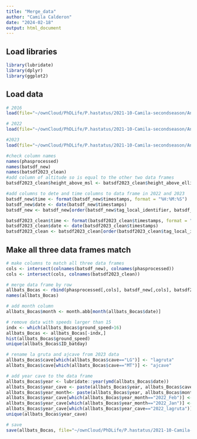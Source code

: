 ```yaml
---
title: "Merge_data"
author: "Camila Calderon"
date: "2024-02-18"
output: html_document
---
```


## Load libraries

```r
library(lubridate)
library(dplyr)
library(ggplot2)
```

## Load data

```r
# 2016
load(file="~/ownCloud/PhDLife/P.hastatus/2021-10-Camila-secondseason/Analysis/Manuscript/data/Phyllostomus2016_resample_clean.RData")

# 2022
load(file="~/ownCloud/PhDLife/P.hastatus/2021-10-Camila-secondseason/Analysis/Manuscript/data/BatsBocas_nooutliers.RData")

#2023
load(file="~/ownCloud/PhDLife/P.hastatus/2021-10-Camila-secondseason/Analysis/Manuscript/data/PhasBocas_2023_clean.RData")

#check column names
names(phasprocessed)
names(batsdf_new)
names(batsdf2023_clean)
#add column of altitude so is equal to the other two data frames
batsdf2023_clean$height_above_msl <- batsdf2023_clean$height_above_ellipsoid

#add columns to dete and time columns to data frame in 2022 and 2023
batsdf_new$time <- format(batsdf_new$timestamps, format = "%H:%M:%S")
batsdf_new$date <- date(batsdf_new$timestamps)
batsdf_new <- batsdf_new[order(batsdf_new$tag_local_identifier, batsdf_new$timestamps),]

batsdf2023_clean$time <- format(batsdf2023_clean$timestamps, format = "%H:%M:%S")
batsdf2023_clean$date <- date(batsdf2023_clean$timestamps)
batsdf2023_clean <- batsdf2023_clean[order(batsdf2023_clean$tag_local_identifier, batsdf2023_clean$timestamps),]
```

## Make all three data frames match

```r
# make columns to match all three data frames
cols <- intersect(colnames(batsdf_new), colnames(phasprocessed))
cols <- intersect(cols, colnames(batsdf2023_clean))

# merge data frame by row
allbats_Bocas <- rbind(phasprocessed[,cols], batsdf_new[,cols], batsdf2023_clean[,cols])
names(allbats_Bocas)

# add month column
allbats_Bocas$month <- month.abb[month(allbats_Bocas$date)]

# remove data with speeds larger than 15
indx <- which(allbats_Bocas$ground_speed>16)
allbats_Bocas <- allbats_Bocas[-indx,]
hist(allbats_Bocas$ground_speed)
unique(allbats_Bocas$ID_batday)

# rename la gruta and ajcave from 2023 data
allbats_Bocas$cave[which(allbats_Bocas$cave=="LG")] <- "lagruta"
allbats_Bocas$cave[which(allbats_Bocas$cave=="MT")] <- "ajcave"

# add year cave to the data frame
allbats_Bocas$year <- lubridate::year(ymd(allbats_Bocas$date))
allbats_Bocas$year_cave <- paste(allbats_Bocas$year, allbats_Bocas$cave, sep="_")
allbats_Bocas$year_month<- paste(allbats_Bocas$year, allbats_Bocas$month, sep="_")
allbats_Bocas$year_cave[which(allbats_Bocas$year_month=="2022_Feb")] <- "2022_lagruta_Feb"
allbats_Bocas$year_cave[which(allbats_Bocas$year_month=="2022_Jan")] <- "2022_lagruta_Feb"
allbats_Bocas$year_cave[which(allbats_Bocas$year_cave=="2022_lagruta")] <- "2022_lagruta_Mar"
unique(allbats_Bocas$year_cave)

# save
save(allbats_Bocas, file="~/ownCloud/PhDLife/P.hastatus/2021-10-Camila-secondseason/Analysis/Manuscript/data/allPhastBocas_merged.RData")
```

